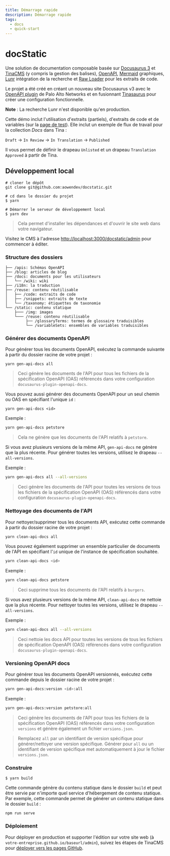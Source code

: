 ```yaml
---
title: Démarrage rapide
description: Démarrage rapide
tags:
  - docs
  - quick-start
---
```


# docStatic

Une solution de documentation composable basée sur [Docusaurus 3](https://docusaurus.io/) et [TinaCMS](https://tina.io/) (y compris la gestion des balises), [OpenAPI](https://swagger.io/specification/), [Mermaid](https://mermaid.js.org/) graphiques, [Lunr](https://lunrjs.com/) intégration de la recherche et [Raw Loader](https://github.com/webpack-contrib/raw-loader) pour les extraits de code.

Le projet a été créé en créant un nouveau site Docusaurus v3 avec le [OpenAPI plugin](https://github.com/PaloAltoNetworks/docusaurus-openapi-docs) de Palo Alto Networks et en fusionnant [Tinasaurus](https://github.com/tinacms/tinasaurus) pour créer une configuration fonctionnelle.

**Note** : La recherche Lunr n'est disponible qu'en production.

Cette démo inclut l'utilisation d'extraits (partiels), d'extraits de code et de variables (sur la [page de test](test-page)). Elle inclut un exemple de flux de travail pour la collection *Docs* dans Tina :

`Draft` → `In Review` → `In Translation` → `Published`

Il vous permet de définir le drapeau `Unlisted` et un drapeau `Translation Approved` à partir de Tina.

## Développement local

```shell
# cloner le dépôt
git clone git@github.com:aowendev/docstatic.git

# cd dans le dossier du projet
$ yarn

# Démarrer le serveur de développement local
$ yarn dev
```

> Cela permet d'installer les dépendances et d'ouvrir le site web dans votre navigateur.

Visitez le CMS à l'adresse [http://localhost:3000/docstatic/admin](http://localhost:3000/docstatic/admin) pour commencer à éditer.

### Structure des dossiers

```
├── /apis: Schémas OpenAPI
├── /blog: articles de blog
├── /docs: documents pour les utilisateurs
│   └── /wiki: wiki
├── /i18n: la traduction
├── /reuse: contenu réutilisable
│   ├── /code: extraits de code
│   ├── /snippets: extraits de texte
│   └── /taxonomy: étiquettes de taxonomie
└── /static: contenu statique
    ├─── /img: images
    └─── /reuse: contenu réutilisable
         ├── /glossaryTerms: termes de glossaire traduisibles
         └── /variableSets: ensembles de variables traduisibles
```

### Générer des documents OpenAPI

Pour générer tous les documents OpenAPI, exécutez la commande suivante à partir du dossier racine de votre projet :

```
yarn gen-api-docs all
```

> Ceci génère les documents de l'API pour tous les fichiers de la spécification OpenAPI (OAS) référencés dans votre configuration `docusaurus-plugin-openapi-docs`.

Vous pouvez aussi générer des documents OpenAPI pour un seul chemin ou OAS en spécifiant l'unique `id` :

```
yarn gen-api-docs <id>
```

Exemple :

```bash
yarn gen-api-docs petstore
```

> Cela ne génère que les documents de l'API relatifs à `petstore`.

Si vous avez plusieurs versions de la même API, `gen-api-docs` ne génère que la plus récente. Pour générer toutes les versions, utilisez le drapeau `--all-versions`.

Exemple :

```bash
yarn gen-api-docs all --all-versions
```

> Ceci génère les documents de l'API pour toutes les versions de tous les fichiers de la spécification OpenAPI (OAS) référencés dans votre configuration `docusaurus-plugin-openapi-docs`.

### Nettoyage des documents de l'API

Pour nettoyer/supprimer tous les documents API, exécutez cette commande à partir du dossier racine de votre projet :

```bash
yarn clean-api-docs all
```

Vous pouvez également supprimer un ensemble particulier de documents de l'API en spécifiant l'`id` unique de l'instance de spécification souhaitée.

```bash
yarn clean-api-docs <id>
```

Exemple :

```bash
yarn clean-api-docs petstore
```

> Ceci supprime tous les documents de l'API relatifs à `burgers`.

Si vous avez plusieurs versions de la même API, `clean-api-docs` ne nettoie que la plus récente. Pour nettoyer toutes les versions, utilisez le drapeau `--all-versions`.

Exemple :

```bash
yarn clean-api-docs all --all-versions
```

> Ceci nettoie les docs API pour toutes les versions de tous les fichiers de spécification OpenAPI (OAS) référencés dans votre configuration `docusaurus-plugin-openapi-docs`.

### Versioning OpenAPI docs

Pour générer *tous* les documents OpenAPI versionnés, exécutez cette commande depuis le dossier racine de votre projet :

```bash
yarn gen-api-docs:version <id>:all
```

Exemple :

```bash
yarn gen-api-docs:version petstore:all
```

> Ceci génère les documents de l'API pour tous les fichiers de la spécification OpenAPI (OAS) référencés dans votre configuration `versions` et génère également un fichier `versions.json`.

> Remplacez `all` par un identifiant de version spécifique pour générer/nettoyer une version spécifique. Générer pour `all` ou un identifiant de version spécifique met automatiquement à jour le fichier `versions.json`.

### Construire

```
$ yarn build
```

Cette commande génère du contenu statique dans le dossier `build` et peut être servie par n'importe quel service d'hébergement de contenu statique. Par exemple, cette commande permet de générer un contenu statique dans le dossier `build` :

```
npm run serve
```

### Déploiement

Pour déployer en production et supporter l'édition sur votre site web (à `votre-entreprise.github.io/baseurl/admin`), suivez les étapes de TinaCMS pour [déployer vers les pages GitHub](https://tina.io/docs/tina-cloud/deployment-options/github-pages).
